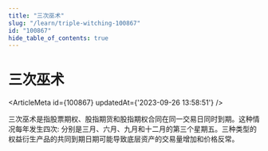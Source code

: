 ```yaml
---
title: "三次巫术"
slug: "/learn/triple-witching-100867"
id: "100867"
hide_table_of_contents: true
---
```



# 三次巫术

<ArticleMeta id={100867} updatedAt={'2023-09-26 13:58:51'} />
<div className='border-solid border-b border-t-0 my-4 border-[var(--ifm-color-gray-300)]' />

三次巫术是指股票期权、股指期货和股指期权合同在同一交易日同时到期。这种情况每年发生四次: 分别是三月、六月、九月和十二月的第三个星期五。三种类型的权益衍生产品的共同到期日期可能导致底层资产的交易量增加和价格反常。

